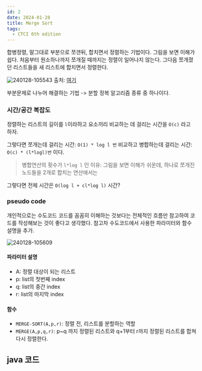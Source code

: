 ```yaml
---
id: 2
date: 2024-01-28
title: Merge Sort
tags:
  - CTCI 6th edition
---
```


합병정렬, 말그대로 부분으로 쪼갠뒤, 합치면서 정렬하는 기법이다.
그림을 보면 이해가 쉽다. 처음부터 원소하나까지 쪼개질 때까지는 정렬이 일어나지 않는다.
그다음 쪼개졌던 리스트들을 새 리스트에 합치면서 정렬한다.

![240128-105543](/posts/2-merge-sort/240128-105543.png)
출처: [여기](https://www.geeksforgeeks.org/merge-sort/)

부분문제로 나누어 해결하는 기법 -> 분할 정복 알고리즘 종류 중 하나이다.

### 시간/공간 복잡도
정렬하는 리스트의 길이를 `l`이라하고
요소끼리 비교하는 데 걸리는 시간을 `O(c)` 라고 하자.

그렇다면
쪼개는데 걸리는 시간: `O(1) * log l 번`
비교하고 병합하는데 걸리는 시간: `O(c) * (l*logl)번`
이다.

> 병합연산의 횟수가 `l*log l` 인 이유:
> 그림을 보면 이해가 쉬운데, 하나로 쪼개진 노드들을 2개로 합치는 연산애서는

그렇다면 전체 시간은 `O(log l + cl*log l)` 시간?
### pseudo code
개인적으로는 수도코드 코드를 꼼꼼히 이해하는 것보다는 전체적인 흐름만 참고하여 코드를 작성해보는 것이 좋다고 생각했다. 참고차 수도코드에서 사용한 파라미터와 함수 설명을 추가.

![240128-105609](/posts/2-merge-sort/240128-105609.png)

#### 파라미터 설명
- A: 정렬 대상이 되는 리스트
- p: list의 첫번째 index
- q: list의 중간 index
- r: list의 마지막 index
#### 함수 
- `MERGE-SORT(A,p,r)`: 정렬 전, 리스트를 분할하는 역할
- `MERGE(A,p,q,r)`: p~q 까지 정렬된 리스트와 q+1부터 r까지 정렬된 리스트를 합쳐 다시 정렬한다.

## java 코드



<div>
    <Gist id={"5b85601237efa5a8dcd2a0082adaaf20"}/>
</div>


